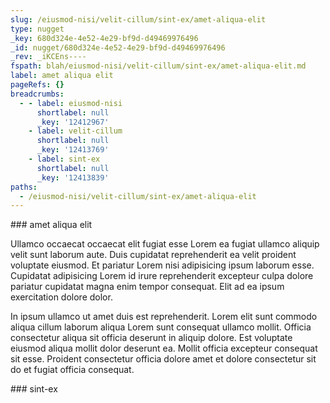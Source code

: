 ```yaml
---
slug: /eiusmod-nisi/velit-cillum/sint-ex/amet-aliqua-elit
type: nugget
_key: 680d324e-4e52-4e29-bf9d-d49469976496
_id: nugget/680d324e-4e52-4e29-bf9d-d49469976496
_rev: _iKCEns----
fspath: blah/eiusmod-nisi/velit-cillum/sint-ex/amet-aliqua-elit.md
label: amet aliqua elit
pageRefs: {}
breadcrumbs:
  - - label: eiusmod-nisi
      shortlabel: null
      _key: '12412967'
    - label: velit-cillum
      shortlabel: null
      _key: '12413769'
    - label: sint-ex
      shortlabel: null
      _key: '12413839'
paths:
  - /eiusmod-nisi/velit-cillum/sint-ex/amet-aliqua-elit
---
```


<NuggetArea>
<Nugget slug="/eiusmod-nisi/velit-cillum/sint-ex/amet-aliqua-elit" type="nugget" _key="680d324e-4e52-4e29-bf9d-d49469976496" _id="nugget/680d324e-4e52-4e29-bf9d-d49469976496" _rev="_iKCEns----" fspath="blah/eiusmod-nisi/velit-cillum/sint-ex/amet-aliqua-elit.md" label="amet aliqua elit" paths="/eiusmod-nisi/velit-cillum/sint-ex/amet-aliqua-elit">
<NuggetBody>
### amet aliqua elit

Ullamco occaecat occaecat elit fugiat esse Lorem ea fugiat ullamco aliquip velit sunt laborum aute. Duis cupidatat reprehenderit ea velit proident voluptate eiusmod. Et pariatur Lorem nisi adipisicing ipsum laborum esse. Cupidatat adipisicing Lorem id irure reprehenderit excepteur culpa dolore pariatur cupidatat magna enim tempor consequat. Elit ad ea ipsum exercitation dolore dolor.

In ipsum ullamco ut amet duis est reprehenderit. Lorem elit sunt commodo aliqua cillum laborum aliqua Lorem sunt consequat ullamco mollit. Officia consectetur aliqua sit officia deserunt in aliquip dolore. Est voluptate eiusmod aliqua mollit dolor deserunt ea. Mollit officia excepteur consequat sit esse. Proident consectetur officia dolore amet et dolore consectetur sit do et fugiat officia consequat.

</NuggetBody>
<Breadcrumbs>
<Crumbs>
<Crumb _key="12412967" label="eiusmod-nisi" /><Crumb _key="12413769" label="velit-cillum" /><Crumb _key="12413839" label="sint-ex" />
</Crumbs>
</Breadcrumbs>
</Nugget>

<NuggetsInbound>
</NuggetsInbound>
<NuggetsOutbound>
</NuggetsOutbound>
</NuggetArea>
<PassagesInbound>
<Passage direction="inbound" type="passage" _key="12413839" _id="passage/12413839" _rev="_iKCEnr6--A" label="sint-ex" passage="sint-ex" fspath="blah/eiusmod-nisi/velit-cillum/sint-ex" paths="/eiusmod-nisi/velit-cillum/sint-ex" slug="/eiusmod-nisi/velit-cillum/sint-ex">
<NuggetBody>
### sint-ex

</NuggetBody>
<Breadcrumbs>
<Crumbs>
<Crumb _key="12412967" label="eiusmod-nisi" /><Crumb _key="12413769" label="velit-cillum" />
</Crumbs>
</Breadcrumbs>
</Passage>

</PassagesInbound>
<PassagesOutbound>
</PassagesOutbound>
